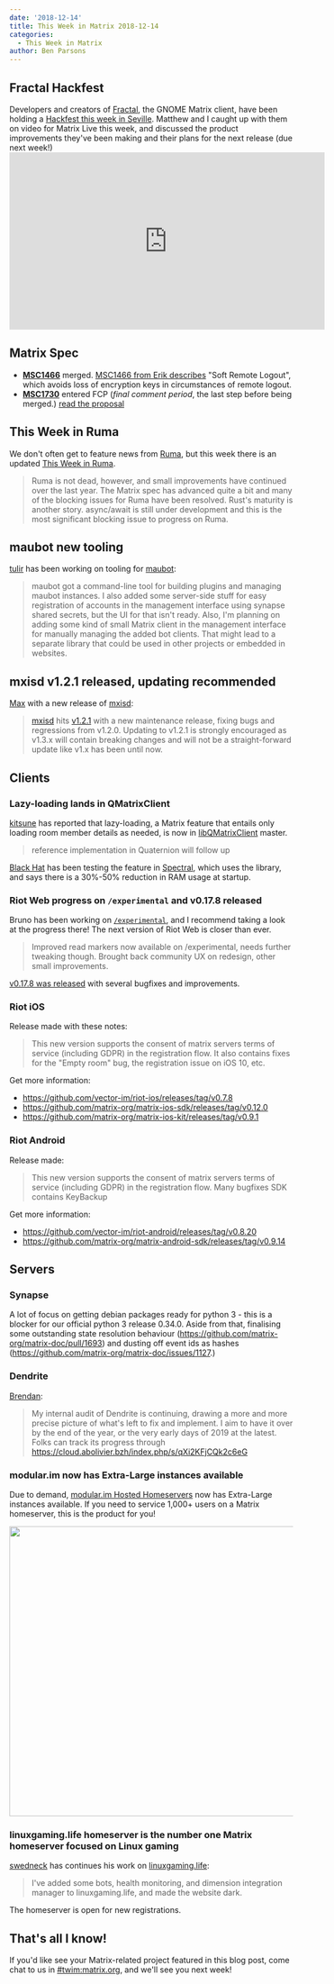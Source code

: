 ```yaml
---
date: '2018-12-14'
title: This Week in Matrix 2018-12-14
categories:
  - This Week in Matrix
author: Ben Parsons
---
```


<h2 id="fractalhackfest">Fractal Hackfest</h2>
Developers and creators of <a href="https://wiki.gnome.org/Apps/Fractal">Fractal</a>, the GNOME Matrix client, have been holding a <a href="https://wiki.gnome.org/Hackfests/FractalDecember2018">Hackfest this week in Seville</a>. Matthew and I caught up with them on video for Matrix Live this week, and discussed the product improvements they've been making and their plans for the next release (due next week!)

<div class="video-container"><iframe src="https://www.youtube.com/embed/SgyLHi8zZXQ" width="560" height="315" frameBorder="0" allowFullScreen="allowfullscreen"></iframe></div>
<h2 id="matrixspec">Matrix Spec</h2>
<ul>
 	<li><strong><a href="https://github.com/matrix-org/matrix-doc/issues/1466">MSC1466</a></strong> merged. <a href="https://github.com/matrix-org/matrix-doc/blob/erikj/soft_logout/proposals/1466-soft-logout.md">MSC1466 from Erik describes</a> "Soft Remote Logout", which avoids loss of encryption keys in circumstances of remote logout.</li>
 	<li><strong><a href="https://github.com/matrix-org/matrix-doc/pull/1730">MSC1730</a></strong> entered FCP (<em>final comment period</em>, the last step before being merged.) <a href="https://github.com/matrix-org/matrix-doc/blob/rav/proposal/cs_api_in_login/proposals/1730-cs-api-in-login-response.md">read the proposal</a></li>
</ul>
<h2 id="thisweekinruma">This Week in Ruma</h2>
We don't often get to feature news from <a href="https://github.com/ruma/ruma">Ruma</a>, but this week there is an updated <a href="https://www.ruma.io/news/this-week-in-ruma-2018-12-09/">This Week in Ruma</a>.
<blockquote>Ruma is not dead, however, and small improvements have continued over the last year. The Matrix spec has advanced quite a bit and many of the blocking issues for Ruma have been resolved. Rust's maturity is another story. async/await is still under development and this is the most significant blocking issue to progress on Ruma.</blockquote>
<h2 id="maubotnewtooling">maubot new tooling</h2>
<a href="https://matrix.to/#/@tulir:maunium.net">tulir</a> has been working on tooling for <a href="https://github.com/maubot/maubot">maubot</a>:
<blockquote>maubot got a command-line tool for building plugins and managing maubot instances. I also added some server-side stuff for easy registration of accounts in the management interface using synapse shared secrets, but the UI for that isn't ready.
Also, I'm planning on adding some kind of small Matrix client in the management interface for manually managing the added bot clients. That might lead to a separate library that could be used in other projects or embedded in websites.</blockquote>
<h2 id="mxisdv121releasedupdatingrecommended">mxisd v1.2.1 released, updating recommended</h2>
<a href="https://matrix.to/#/@max:kamax.io">Max</a> with a new release of <a href="https://github.com/kamax-matrix/mxisd">mxisd</a>:
<blockquote><a href="https://github.com/kamax-matrix/mxisd">mxisd</a> hits <a href="https://github.com/kamax-matrix/mxisd/releases/tag/v1.2.1">v1.2.1</a> with a new maintenance release, fixing bugs and regressions from v1.2.0. Updating to v1.2.1 is strongly encouraged as v1.3.x will contain breaking changes and will not be a straight-forward update like v1.x has been until now.</blockquote>
<h2 id="clients">Clients</h2>
<h3 id="lazyloadinglandsinqmatrixclient">Lazy-loading lands in QMatrixClient</h3>
<a href="https://matrix.to/#/@kitsune:matrix.org">kitsune</a> has reported that lazy-loading, a Matrix feature that entails only loading room member details as needed, is now in <a href="https://github.com/QMatrixClient/libqmatrixclient">libQMatrixClient</a> master.
<blockquote>reference implementation in Quaternion will follow up</blockquote>
<a href="https://matrix.to/#/@bhat:encom.eu.org">Black Hat</a> has been testing the feature in <a href="https://gitlab.com/spectral-im/spectral">Spectral</a>, which uses the library, and says there is a 30%-50% reduction in RAM usage at startup.
<h3 id="riotwebprogressonexperimentalandv0178released">Riot Web progress on <code>/experimental</code> and v0.17.8 released</h3>
Bruno has been working on <a href="https://riot.im/experimental"><code>/experimental</code></a>, and I recommend taking a look at the progress there! The next version of Riot Web is closer than ever.
<blockquote>Improved read markers now available on /experimental, needs further tweaking though. Brought back community UX on redesign, other small improvements.</blockquote>
<a href="https://github.com/vector-im/riot-web/releases">v0.17.8 was released</a> with several bugfixes and improvements.
<h3 id="riotios">Riot iOS</h3>
Release made with these notes:
<blockquote>This new version supports the consent of matrix servers terms of service (including GDPR) in the registration flow.
It also contains fixes for the "Empty room" bug, the registration issue on iOS 10, etc.</blockquote>
Get more information:
<ul>
 	<li><a href="https://github.com/vector-im/riot-ios/releases/tag/v0.7.8">https://github.com/vector-im/riot-ios/releases/tag/v0.7.8</a></li>
 	<li><a href="https://github.com/matrix-org/matrix-ios-sdk/releases/tag/v0.12.0">https://github.com/matrix-org/matrix-ios-sdk/releases/tag/v0.12.0</a></li>
 	<li><a href="https://github.com/matrix-org/matrix-ios-kit/releases/tag/v0.9.1">https://github.com/matrix-org/matrix-ios-kit/releases/tag/v0.9.1</a></li>
</ul>
<h3 id="riotandroid">Riot Android</h3>
Release made:
<blockquote>This new version supports the consent of matrix servers terms of service (including GDPR) in the registration flow.
Many bugfixes
SDK contains KeyBackup</blockquote>
Get more information:
<ul>
 	<li><a href="https://github.com/vector-im/riot-android/releases/tag/v0.8.20">https://github.com/vector-im/riot-android/releases/tag/v0.8.20</a></li>
 	<li><a href="https://github.com/matrix-org/matrix-android-sdk/releases/tag/v0.9.14">https://github.com/matrix-org/matrix-android-sdk/releases/tag/v0.9.14</a></li>
</ul>
<h2 id="servers">Servers</h2>
<h3 id="synapse">Synapse</h3>
A lot of focus on getting debian packages ready for python 3 - this is a blocker for our official python 3 release 0.34.0. Aside from that, finalising some outstanding state resolution behaviour (<a href="https://github.com/matrix-org/matrix-doc/pull/1693">https://github.com/matrix-org/matrix-doc/pull/1693</a>) and dusting off event ids as hashes (<a href="https://github.com/matrix-org/matrix-doc/issues/1127">https://github.com/matrix-org/matrix-doc/issues/1127</a>.)
<h3 id="dendrite">Dendrite</h3>
<a href="https://matrix.to/#/@brendan:abolivier.bzh">Brendan</a>:
<blockquote>My internal audit of Dendrite is continuing, drawing a more and more precise picture of what's left to fix and implement. I aim to have it over by the end of the year, or the very early days of 2019 at the latest. Folks can track its progress through <a href="https://cloud.abolivier.bzh/index.php/s/qXi2KFjCQk2c6eG">https://cloud.abolivier.bzh/index.php/s/qXi2KFjCQk2c6eG</a></blockquote>
<h3 id="modularimnowhasextralargeinstancesavailable">modular.im now has <strong>Extra-Large</strong> instances available</h3>
Due to demand, <a href="https://www.modular.im/">modular.im Hosted Homeservers</a> now has Extra-Large instances available. If you need to service 1,000+ users on a Matrix homeserver, this is the product for you!

<a href="/blog/wp-content/uploads/2018/12/modular-extra-large.png"><img class="alignnone size-full wp-image-3808" src="/blog/wp-content/uploads/2018/12/modular-extra-large.png" alt="" width="833" height="515" /></a>
<h3 id="linuxgaminglifehomeserveristhenumberonematrixhomeserverfocusedonlinuxgaming">linuxgaming.life homeserver is the number one Matrix homeserver focused on Linux gaming</h3>
<a href="https://matrix.to/#/@swedneck:swedneck.xyz">swedneck</a> has continues his work on <a href="https://linuxgaming.life">linuxgaming.life</a>:
<blockquote>I've added some bots, health monitoring, and dimension integration manager to linuxgaming.life, and made the website dark.</blockquote>
The homeserver is open for new registrations.
<h2 id="thatsalliknow">That's all I know!</h2>
If you'd like see your Matrix-related project featured in this blog post, come chat to us in <a href="https://matrix.to/#/#TWIM:matrix.org">#twim:matrix.org</a>, and we'll see you next week!